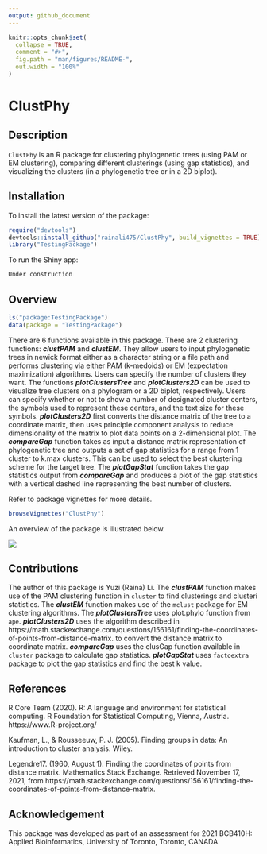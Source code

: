 ```yaml
---
output: github_document
---
```


<!-- README.md is generated from README.Rmd. Please edit that file -->

```r
knitr::opts_chunk$set(
  collapse = TRUE,
  comment = "#>",
  fig.path = "man/figures/README-",
  out.width = "100%"
)
```

# ClustPhy

<!-- badges: start -->
<!-- badges: end -->

## Description

`ClustPhy` is an R package for clustering phylogenetic trees (using PAM or EM 
clustering), comparing different clusterings (using gap statistics), and 
visualizing the clusters (in a phylogenetic tree or in a 2D biplot). 


## Installation

To install the latest version of the package:

``` r
require("devtools")
devtools::install_github("rainali475/ClustPhy", build_vignettes = TRUE)
library("TestingPackage")
```

To run the Shiny app:
``` r
Under construction
```

## Overview

``` r
ls("package:TestingPackage")
data(package = "TestingPackage")
```

There are 6 functions available in this package. There are 2 clustering functions: 
__*clustPAM*__ and __*clustEM*__. They allow users to input phylogenetic trees
in newick format either as a character string or a file path and performs clustering
via either PAM (k-medoids) or EM (expectation maximization) algorithms. Users can
specify the number of clusters they want. 
The functions __*plotClustersTree*__ 
and __*plotClusters2D*__ can be used to visualize tree clusters on a phylogram or
a 2D biplot, respectively. Users can specify whether or not to show a number of 
designated cluster centers, the symbols used to represent these centers, and the
text size for these symbols. __*plotClusters2D*__ first converts the distance
matrix of the tree to a coordinate matrix, then uses principle component analysis
to reduce dimensionality of the matrix to plot data points on a 2-dimensional plot.
The __*compareGap*__ function takes as input a distance matrix representation of 
phylogenetic tree and outputs a set of gap statistics for a range from 1 cluster to
k.max clusters. This can be used to select the best clustering scheme for the target
tree.
The __*plotGapStat*__ function takes the gap statistics output from __*compareGap*__
and produces a plot of the gap statistics with a vertical dashed line representing 
the best number of clusters. 

Refer to package vignettes for more details.

``` r
browseVignettes("ClustPhy")
```

An overview of the package is illustrated below. 

![](./inst/extdata/clustphy_overview.jpg)


## Contributions 

The author of this package is Yuzi (Raina) Li. The __*clustPAM*__ function
makes use of the PAM clustering function in `cluster` to find clusterings and 
clusteri statistics. The __*clustEM*__ function makes use of the `mclust` package 
for EM clustering algorithms. The __*plotClustersTree*__ uses plot.phylo function
from `ape`. __*plotClusters2D*__ uses the algorithm described in
https://math.stackexchange.com/questions/156161/finding-the-coordinates-of-points-from-distance-matrix. 
to convert the distance matrix to coordinate matrix. __*compareGap*__ uses the 
clusGap function available in `cluster` package to calculate gap statistics. 
__*plotGapStat*__ uses `factoextra` package to plot the gap statistics and find 
the best k value. 

## References

R Core Team (2020). R: A language and environment for statistical computing. R Foundation for Statistical Computing, Vienna, Austria. https://www.R-project.org/

Kaufman, L., &amp; Rousseeuw, P. J. (2005). Finding groups in data: An introduction to cluster analysis. Wiley.

Legendre17. (1960, August 1). Finding the coordinates of points from distance matrix. Mathematics Stack Exchange. Retrieved November 17, 2021, from https://math.stackexchange.com/questions/156161/finding-the-coordinates-of-points-from-distance-matrix. 

## Acknowledgement

This package was developed as part of an assessment for 2021
BCB410H: Applied Bioinformatics, University of Toronto, Toronto,
CANADA.

